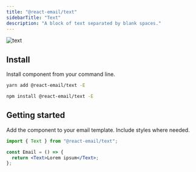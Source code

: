 ```yaml
---
title: "@react-email/text"
sidebarTitle: "Text"
description: "A block of text separated by blank spaces."
---
```



<img className="rounded-md" src="/images/components/text.png" alt="text" />

## Install

Install component from your command line.

<CodeGroup>

```sh yarn
yarn add @react-email/text -E
```

```sh npm
npm install @react-email/text -E
```

</CodeGroup>

## Getting started

Add the component to your email template. Include styles where needed.

```jsx
import { Text } from "@react-email/text";

const Email = () => {
  return <Text>Lorem ipsum</Text>;
};
```

<Support />

<License />
